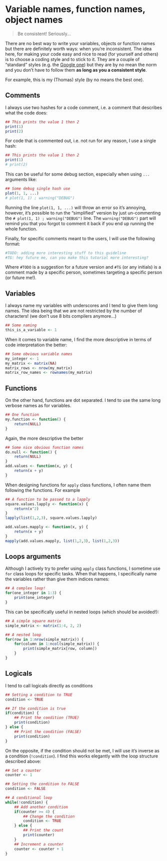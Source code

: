 # Variable names, function names, object names

> Be consistent! Seriously...

There are no best way to write your variables, objects or function names but there are definitely worth ways: when you're inconsistent. The idea here, for making your code easy and nice to read (for yourself and others) is to choose a coding style and to stick to it. They are a couple of "standard" styles (e.g. the [Google one](https://google.github.io/styleguide/Rguide.xml)) but they are by no mean the norm and you don't have to follow them **as long as you a consistent style**.

For example, this is my (Thomas) style (by no means the best one).

## Comments

I always use two hashes for a code comment, i.e. a comment that describes what the code does:

```r
## This prints the value 1 then 2
print(1)
print(2)
```

For code that is commented out, i.e. not run for any reason, I use a single hash:

```r
## This prints the value 1 then 2
print(1)
# print(2)
```

This can be useful for some debug section, especially when using `...` arguments like:

```r
## Some debug single hash use
plot(1, 1, ...)
# plot(1, 1) ; warning("DEBUG")
```

Running the line `plot(1, 1, ...)` will throw an error so it's annoying, however, it's possible to run the "simplified" version by just un-commenting the `# plot(1, 1) ; warning("DEBUG")` line. The `warning("DEBUG")` part will remind you that you forgot to comment it back if you end up running the whole function.

Finally, for specific comments meant to the users, I will use the following format:

```r
#TODO: adding more interesting stuff to this guideline
#TG: hey future me, can you make this tutorial more interesting?
```

Where `#TODO` is a suggestion for a future version and `#TG` (or any initials) is a comment made by a specific person, sometimes targeting a specific person (or future me!).

## Variables

I always name my variables with underscores and I tend to give them long names.
The idea being that we are not restricted by the number of characters! (we don't use 8 bits compilers anymore...)

```r
## Some naming
this_is_a_variable <- 1
```

When it comes to variable name, I find the more descriptive in terms of code interpretation the better:

```r
## Some obvious variable names
my_integer <- 1
my_matrix <- matrix(NA)
matrix_rows <- nrow(my_matrix)
matrix_row_names <- rownames(my_matrix)
```

## Functions

On the other hand, functions are dot separated.
I tend to use the same long verbose names as for variables.

```r
## One function
my.function <- function() {
    return(NULL)
}
```

Again, the more descriptive the better

```r
## Some nice obvious function names
do.null <- function() {
    return(NULL)
}
add.values <- function(x, y) {
    return(x + y)
}
```

When designing functions for `apply` class functions, I often name them following the functions.
For example

```r
## A function to be passed to a lapply
square.values.lapply <- function(x) {
    return(x^2)
}
lapply(list(1,2,3), square.values.lapply)

add.values.mapply <- function(x, y) {
    return(x + y)
}
mapply(add.values.mapply, list(1,2,3), list(1,2,3))
```

## Loops arguments

Although I actively try to prefer using `apply` class functions, I sometime use `for` class loops for specific tasks.
When that happens, I specifically name the variables rather than give them indices names:


```r
## A complex loop!
for(one_integer in 1:3) {
    print(one_integer)
}
```

This can be specifically useful in nested loops (which should be avoided!):

```r
## A simple square matrix
simple_matrix <- matrix(1:4, 2, 2)

## A nested loop
for(row in 1:nrow(simple_matrix)) {
    for(column in 1:ncol(simple_matrix)) {
        print(simple_matrix[row, column])
    }
}
```

## Logicals

I tend to call logicals directly as conditions

```r
## Setting a condition to TRUE
condition <- TRUE

## If the condition is true
if(condition) {
    ## Print the condition (TRUE)
    print(condition)
} else {
    ## Print the condition (FALSE)
    print(condition)
}
```

On the opposite, if the condition should not be met, I will use it's inverse as a condition (`!condition`).
I find this works elegantly with the loop structure described above:

```r
## Set a counter
counter <- 1

## Setting the condition to FALSE
condition <- FALSE

## A conditional loop
while(!condition) {
    ## Add another condition
    if(counter >= 4) {
        ## Change the condition
        condition <- TRUE
    } else {
        ## Print the count
        print(counter)
    }
    ## Increment a counter
    counter <- counter + 1
}
```
<!-- 

## Messages


```r
# message(paste(match_call$object, " is not good"), .call = FALSE)
```


## Path and folders

```
ThisIsAFolder
```

```
this_is_a_file
```

## Objects and methods

```r
my_object <- 1
class(my_object) <- "myClass"
```

 -->